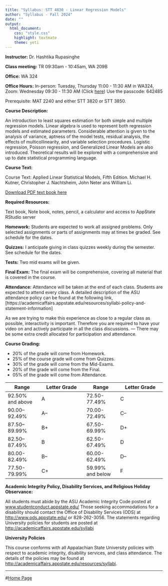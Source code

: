 ```yaml
---
title: "Syllabus: STT 4830 - Linear Regression Models"
author: "Syllabus - Fall 2024"
date: ""
output:
  html_document:
    css: "style.css"
    highlight: textmate
    theme: yeti
---
```


**Instructor:**  Dr. Hashtika Rupasinghe

**Class meeting:** TR 09:30am - 10:45am, WA 209B

**Office:** WA 324

**Office Hours:** In-person: Tuesday, Thursday 11:00 - 11:30 AM in WA324, Zoom: Wednesday 09:30 - 11:30 AM (Click [here](https://appstate.zoom.us/j/92132935945?pwd=SmlZVHk4Wk1MdWlKTDIrdzYzVWhmQT09)) Use the passcode: 642485

<!--Questions related to the class should be addressed with the [piazza account for STT 3851](https://piazza.com/appstate/spring2018/stat3851/home).-->








Prerequisite: MAT 2240 and either STT 3820 or STT 3850.

**Course Description:**  

An introduction to least squares estimation for both simple and multiple regression models. Linear algebra is used to represent both regression models and estimated parameters. Considerable attention is given to the analysis of variance, aptness of the model tests, residual
analysis, the effects of multicollinearity, and variable selection procedures. Logistic regression, Poisson regression, and Generalized Linear Models are also introduced. Theoretical results will be explored with a comprehensive and up to date statistical programming language.


**Course Text:**

Course Text: Applied Linear Statistical Models, Fifth Edition. Michael H. Kutner, Christopher J. Nachtsheim, John Neter ans William Li.

[Download PDF text book here](4830_Textbook.pdf)

**Required Resources:**

Text book, Note book, notes,  pencil, a calculator and access to AppState RStudio server

 **Homework:** Students are expected to work all assigned problems. Only selected assignments or parts of assignments may at times be graded. See schedule for the dates.

**Quizzes:** I anticipate giving in class quizzes weekly during the semester. See schedule for the dates.
<!--The lowest quiz grade will be
dropped when determining the final grade.-->

**Tests:** Two mid exams will be given. 


**Final Exam:** The final exam will be comprehensive, covering all material that is covered in the course. 


**Attendance:** Attendance will be taken  at the end of each class. Students are expected to attend every class. A detailed description of the ASU attendance policy can be found at the following link,
[https://academicaffairs.appstate.edu/resources/syllabi-policy-and-statement-information]

As we are trying to make this experience as close to a regular class as possible, interactivity is important. Therefore you are required to have your video on and actively participate in all the class discussions. — There may be some extra credit allocated for participation and attendance.

**Course Grading:**

* 20% of the grade will come from Homework.
* 25% of the course grade will come from Quizzes.
* 30% of the grade will come from the Mid-Exams.
* 20% of the grade will come from the Final.
* 05% of the grade will come from Attendance.

| Range | Letter Grade | Range | Letter Grade | 
|----------------|---------------------|----------------|---------------------|
|  92.50% and above | A | 72.50-77.49% | C  |
| 90.00--92.49% | A– | 70.00-72.49% | C– |
| 87.50--89.99% | B+ | 67.50-69.99% | D+ |
| 82.50--87.49% | B | 62.50-67.49% | D |
| 80.00-82.49% | B– | 60.00-62.49% | D– |
| 77.50-79.99% | C+ | 59.99% and below | F |


**Academic Integrity Policy, Disability Services, and Religious Holiday Observance:** 

All students must abide by the ASU Academic Integrity Code posted at [www.studentconduct.appstate.edu/](www.studentconduct.appstate.edu/) Those seeking accommodations for a disability should contact the Office of Disability Services (ODS) at [http://www.ods.appstate.edu/](http://www.ods.appstate.edu/) or 828-262-3056.
The statements regarding University policies for students are posted at
[http://academicaffairs.appstate.edu/syllabi](http://academicaffairs.appstate.edu/syllabi)






 



**University Policies**

This course conforms with all Appalachian State University policies with respect to academic integrity, disability services, and class attendance.  The details of the policies may be found at <http://academicaffairs.appstate.edu/resources/syllabi>.



***

#[Home Page](https://lasanthiwatagoda.github.io/STT4830ClassRepo/index.html) 